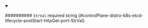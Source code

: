 
<details className="config-field" data-expandable="false" open>
<summary>

########## `StrVal` <span className="config-field-required" data-required="false">required</span> <span className="config-field-type">string</span> <span className="config-field-default"></span> <span className="config-field-enum"></span> {#controlPlane-distro-k8s-etcd-lifecycle-postStart-httpGet-port-StrVal}



</summary>



</details>
